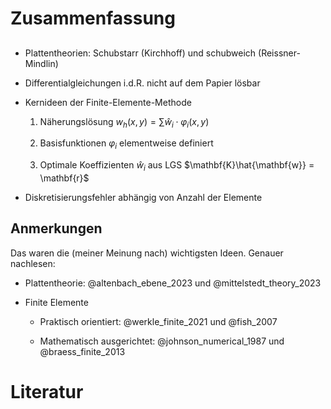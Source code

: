 # Zusammenfassung

##

- Plattentheorien: Schubstarr (Kirchhoff) und schubweich (Reissner-Mindlin)

- Differentialgleichungen i.d.R. nicht auf dem Papier lösbar

- Kernideen der Finite-Elemente-Methode

  1. Näherungslösung $w_h(x, y) = \sum \hat w_i \cdot \varphi_i(x, y)$ 

  1. Basisfunktionen $\varphi_i$ elementweise definiert

  1. Optimale Koeffizienten $\hat w_i$ aus LGS $\mathbf{K}\hat{\mathbf{w}} = \mathbf{r}$

- Diskretisierungsfehler abhängig von Anzahl der Elemente


## Anmerkungen

Das waren die (meiner Meinung nach) wichtigsten Ideen. Genauer nachlesen:

- Plattentheorie: @altenbach_ebene_2023 und @mittelstedt_theory_2023

- Finite Elemente

  - Praktisch orientiert: @werkle_finite_2021 und @fish_2007

  - Mathematisch ausgerichtet: @johnson_numerical_1987 und @braess_finite_2013

# Literatur {.smaller}

